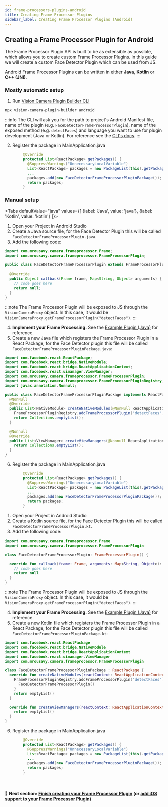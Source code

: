 ```yaml
---
id: frame-processors-plugins-android
title: Creating Frame Processor Plugins
sidebar_label: Creating Frame Processor Plugins (Android)
---
```



## Creating a Frame Processor Plugin for Android

The Frame Processor Plugin API is built to be as extensible as possible, which allows you to create custom Frame Processor Plugins.
In this guide we will create a custom Face Detector Plugin which can be used from JS.

Android Frame Processor Plugins can be written in either **Java**, **Kotlin** or **C++ (JNI)**.

### Mostly automatic setup

1. Run [Vision Camera Plugin Builder CLI](https://github.com/mateusz1913/vision-camera-plugin-builder)

```sh
npx vision-camera-plugin-builder android
```

:::info
The CLI will ask you for the path to project's Android Manifest file, name of the plugin (e.g. `FaceDetectorFrameProcessorPlugin`), name of the exposed method (e.g. `detectFaces`) and language you want to use for plugin development (Java or Kotlin).
For reference see the [CLI's docs](https://github.com/mateusz1913/vision-camera-plugin-builder#%EF%B8%8F-options).
:::

2. Register the package in MainApplication.java

```java {6}
        @Override
        protected List<ReactPackage> getPackages() {
          @SuppressWarnings("UnnecessaryLocalVariable")
          List<ReactPackage> packages = new PackageList(this).getPackages();
          ...
          packages.add(new FaceDetectorFrameProcessorPluginPackage()); // <- add
          return packages;
        }
```

### Manual setup

<Tabs
  defaultValue="java"
  values={[
    {label: 'Java', value: 'java'},
    {label: 'Kotlin', value: 'kotlin'}
  ]}>
<TabItem value="java">

1. Open your Project in Android Studio
2. Create a Java source file, for the Face Detector Plugin this will be called `FaceDetectorFrameProcessorPlugin.java`.
3. Add the following code:

```java {8}
import com.mrousavy.camera.frameprocessor.Frame;
import com.mrousavy.camera.frameprocessor.FrameProcessorPlugin;

public class FaceDetectorFrameProcessorPlugin extends FrameProcessorPlugin {

  @Override
  public Object callback(Frame frame, Map<String, Object> arguments) {
    // code goes here
    return null;
  }
}
```

:::note
The Frame Processor Plugin will be exposed to JS through the `VisionCameraProxy` object. In this case, it would be `VisionCameraProxy.getFrameProcessorPlugin("detectFaces")`.
:::

4. **Implement your Frame Processing.** See the [Example Plugin (Java)](https://github.com/mrousavy/react-native-vision-camera/blob/main/package/example/android/app/src/main/java/com/mrousavy/camera/example/ExampleFrameProcessorPlugin.java) for reference.
5. Create a new Java file which registers the Frame Processor Plugin in a React Package, for the Face Detector plugin this file will be called `FaceDetectorFrameProcessorPluginPackage.java`:

```java {12}
import com.facebook.react.ReactPackage;
import com.facebook.react.bridge.NativeModule;
import com.facebook.react.bridge.ReactApplicationContext;
import com.facebook.react.uimanager.ViewManager;
import com.mrousavy.camera.frameprocessor.FrameProcessorPlugin;
import com.mrousavy.camera.frameprocessor.FrameProcessorPluginRegistry;
import javax.annotation.Nonnull;

public class FaceDetectorFrameProcessorPluginPackage implements ReactPackage {
  @NonNull
  @Override
  public List<NativeModule> createNativeModules(@NonNull ReactApplicationContext reactContext) {
    FrameProcessorPluginRegistry.addFrameProcessorPlugin("detectFaces", options -> new FaceDetectorFrameProcessorPlugin());
    return Collections.emptyList();
  }

  @Nonnull
  @Override
  public List<ViewManager> createViewManagers(@Nonnull ReactApplicationContext reactContext) {
    return Collections.emptyList();
  }
}
```

6. Register the package in MainApplication.java

```java {6}
        @Override
        protected List<ReactPackage> getPackages() {
          @SuppressWarnings("UnnecessaryLocalVariable")
          List<ReactPackage> packages = new PackageList(this).getPackages();
          ...
          packages.add(new FaceDetectorFrameProcessorPluginPackage()); // <- add
          return packages;
        }
```

</TabItem>
<TabItem value="kotlin">

1. Open your Project in Android Studio
2. Create a Kotlin source file, for the Face Detector Plugin this will be called `FaceDetectorFrameProcessorPlugin.kt`.
3. Add the following code:

```kotlin {7}
import com.mrousavy.camera.frameprocessor.Frame
import com.mrousavy.camera.frameprocessor.FrameProcessorPlugin

class FaceDetectorFrameProcessorPlugin: FrameProcessorPlugin() {

  override fun callback(frame: Frame, arguments: Map<String, Object>): Any? {
    // code goes here
    return null
  }
}
```

:::note
The Frame Processor Plugin will be exposed to JS through the `VisionCameraProxy` object. In this case, it would be `VisionCameraProxy.getFrameProcessorPlugin("detectFaces")`.
:::

4. **Implement your Frame Processing.** See the [Example Plugin (Java)](https://github.com/mrousavy/react-native-vision-camera/blob/main/package/example/android/app/src/main/java/com/mrousavy/camera/example/ExampleFrameProcessorPlugin.java) for reference.
5. Create a new Kotlin file which registers the Frame Processor Plugin in a React Package, for the Face Detector plugin this file will be called `FaceDetectorFrameProcessorPluginPackage.kt`:

```kotlin {9}
import com.facebook.react.ReactPackage
import com.facebook.react.bridge.NativeModule
import com.facebook.react.bridge.ReactApplicationContext
import com.facebook.react.uimanager.ViewManager
import com.mrousavy.camera.frameprocessor.FrameProcessorPlugin

class FaceDetectorFrameProcessorPluginPackage : ReactPackage {
  override fun createNativeModules(reactContext: ReactApplicationContext): List<NativeModule> {
    FrameProcessorPluginRegistry.addFrameProcessorPlugin("detectFaces") { options ->
      FaceDetectorFrameProcessorPlugin()
    }
    return emptyList()
  }

  override fun createViewManagers(reactContext: ReactApplicationContext): List<ViewManager<*, *>> {
    return emptyList()
  }
}
```

6. Register the package in MainApplication.java

```java {6}
        @Override
        protected List<ReactPackage> getPackages() {
          @SuppressWarnings("UnnecessaryLocalVariable")
          List<ReactPackage> packages = new PackageList(this).getPackages();
          ...
          packages.add(new FaceDetectorFrameProcessorPluginPackage()); // <- add
          return packages;
        }
```

</TabItem>
</Tabs>

<br />

#### 🚀 Next section: [Finish creating your Frame Processor Plugin](frame-processors-plugins-final) (or [add iOS support to your Frame Processor Plugin](frame-processors-plugins-ios))
